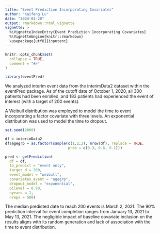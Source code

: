 ```yaml
---
title: "Event Prediction Incorporating Covariates"
author: "Kaifeng Lu"
date: "2024-01-20"
output: rmarkdown::html_vignette
vignette: >
  %\VignetteIndexEntry{Event Prediction Incorporating Covariates}
  %\VignetteEngine{knitr::rmarkdown}
  \usepackage[utf8]{inputenc}
---
```


```r
knitr::opts_chunk$set(
  collapse = TRUE,
  comment = "#>"
)
```

```r
library(eventPred)
```

We analyzed interim event data from the interimData2 dataset within the eventPred package. As of the cutoff date of October 1, 2020, all 300 patients had been enrolled, and 183 patients had experienced the event of interest (with a target of 200 events).

A Weibull distribution was employed to model the time to event incorporating a factor covariate with three levels. An exponential distribution was used to model the time to dropout.


```r
set.seed(2000)

df = interimData2
df$agegrp = as.factor(sample(c(1,2,3), nrow(df), replace = TRUE, 
                             prob = c(0.3, 0.6, 0.1)))

pred <- getPrediction(
  df = df,
  to_predict = "event only",
  target_d = 200,
  event_model = "weibull",
  covariates_event = "agegrp",
  dropout_model = "exponential",
  pilevel = 0.90, 
  nyears = 1,
  nreps = 500)
```

The median predicted date to reach 200 events is March 2, 2021. The 90% prediction interval for event completion ranges from January 13, 2021 to May 13, 2021. The negligible impact of baseline covariate inclusion on the results aligns with its random generation and lack of association with the time to event distribution.
